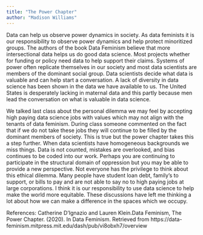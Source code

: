 ```yaml
---
title: "The Power Chapter"
author: "Madison Williams"
---
```


Data can help us observe power dynamics in society. As data feminists it is our responsibility to observe power dynamics and help protect minoritized groups. The authors of the book Data Feminism believe that more intersectional data helps us do good data science. Most projects whether for funding or policy need data to help support their claims. Systems of power often replicate themselves in our society and most data scientists are members of the dominant social group. Data scientists decide what data is valuable and can help start a conversation. A lack of diversity in data science has been shown in the data we have available to us. The United States is desperately lacking in maternal data and this partly because men lead the conversation on what is valuable in data science. 

We talked last class about the personal dilemma we may feel by accepting high paying data science jobs with values which may not align with the tenants of data feminism. During class someone commented on the fact that if we do not take these jobs they will continue to be filled by the dominant members of society. This is true but the power chapter takes this a step further. When data scientists have homogeneous backgrounds we miss things. Data is not counted, mistakes are overlooked, and bias continues to be coded into our work. Perhaps you are continuing to participate in the structural domain of oppression but you may be able to provide a new perspective. Not everyone has the privilege to think about this ethical dilemma. Many people have student loan debt, family’s to support, or bills to pay and are not able to say no to high paying jobs at large corporations. I think it is our responsibility to use data science to help make the world more equitable. These discussions have left me thinking a lot about how we can make a difference in the spaces which we occupy. 

References: 
Catherine D'Ignazio and Lauren Klein.Data Feminism, The Power Chapter. (2020). In Data Feminism. Retrieved from
https://data-feminism.mitpress.mit.edu/dash/pub/vi8obxh7/overview

